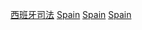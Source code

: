 {{Catnav|頁面分類|地理|国家|欧洲国家|西班牙}}
{{Catnav|頁面分類|地理|国家|按國家分類|各國法律}}
{{Catnav|頁面分類|各種主題的頁面分類|按國家分類|各國法律}}
{{Catnav|頁面分類|人类社会|生活|法律|各國法律}}
{{Catnav|頁面分類|人类社会|法律|各國法律}}
{{Commons category|Law of Spain}}

[[Category:西班牙司法|]]
[[Category:欧洲法律|Spain]]
[[Category:各國法律|Spain]]
[[Category:大陸法系法律|Spain]]